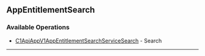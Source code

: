 
## AppEntitlementSearch

### Available Operations

* [C1ApiAppV1AppEntitlementSearchServiceSearch](/resources/app_entitlement_search/c1_api_app_v1_app_entitlement_search_service_search) - Search

---
<C1ApiAppV1AppEntitlementSearchServiceSearch />
